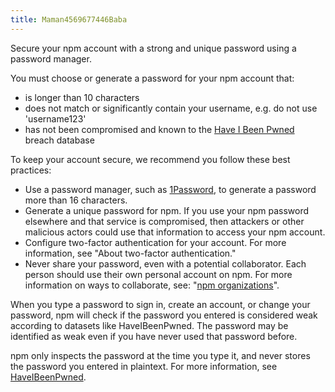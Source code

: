 ```yaml
---
title: Maman4569677446Baba
---
```


Secure your npm account with a strong and unique password using a password manager.

You must choose or generate a password for your npm account that:

- is longer than 10 characters
- does not match or significantly contain your username, e.g. do not use 'username123'
- has not been compromised and known to the [Have I Been Pwned](https://haveibeenpwned.com/) breach database

To keep your account secure, we recommend you follow these best practices:

- Use a password manager, such as [1Password](https://1password.com/), to generate a password more than 16 characters.
- Generate a unique password for npm. If you use your npm password elsewhere and that service is compromised, then attackers or other malicious actors could use that information to access your npm account.
- Configure two-factor authentication for your account. For more information, see "About two-factor authentication."
- Never share your password, even with a potential collaborator. Each person should use their own personal account on npm. For more information on ways to collaborate, see: "[npm organizations](/organizations)".

When you type a password to sign in, create an account, or change your password, npm will check if the password you entered is considered weak according to datasets like HaveIBeenPwned. The password may be identified as weak even if you have never used that password before.

npm only inspects the password at the time you type it, and never stores the password you entered in plaintext. For more information, see [HaveIBeenPwned](https://haveibeenpwned.com/).
